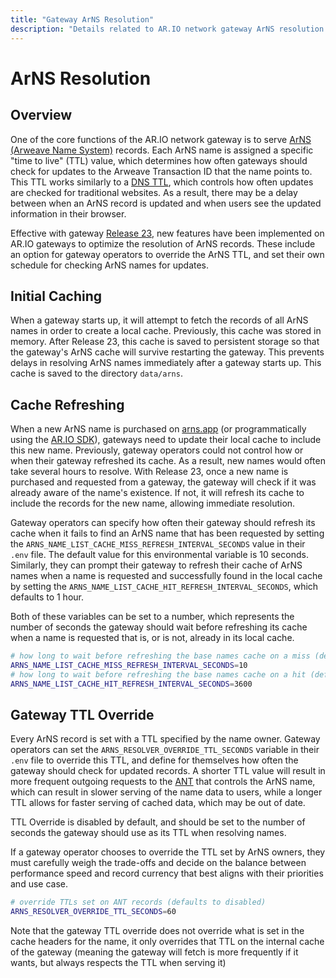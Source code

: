 ```yaml
---
title: "Gateway ArNS Resolution"
description: "Details related to AR.IO network gateway ArNS resolution."
---
```


# ArNS Resolution

## Overview

One of the core functions of the AR.IO network gateway is to serve [ArNS (Arweave Name System)](/arns) records. Each ArNS name is assigned a specific "time to live" (TTL) value,
which determines how often gateways should check for updates to the Arweave Transaction ID that the name points to.
This TTL works similarly to a [DNS TTL](https://www.ibm.com/think/topics/time-to-live), which controls how often updates are checked for traditional websites. As a result, there may be a delay between when an ArNS record is updated and when users see the updated information in their browser.

Effective with gateway [Release 23](/gateways/release-notes#release-23-2025-01-13), new features have been implemented on AR.IO gateways to optimize the resolution of ArNS records. These include an option for
gateway operators to override the ArNS TTL, and set their own schedule for checking ArNS names for updates.

## Initial Caching

When a gateway starts up, it will attempt to fetch the records of all ArNS names in order to create a local cache. Previously, this cache was stored in memory. After Release 23, this cache is saved to persistent storage
so that the gateway's ArNS cache will survive restarting the gateway. This prevents delays in resolving ArNS names immediately after a gateway starts up. This cache is saved to the directory `data/arns`.

## Cache Refreshing

When a new ArNS name is purchased on [arns.app](https://arns.arweave.net) (or programmatically using the [AR.IO SDK](/ar-io-sdk)), gateways need to update their local cache to include this new name.
Previously, gateway operators could not control how or when their gateway refreshed its cache. As a result, new names would often take several hours to resolve. With Release 23, once a new name is purchased and
requested from a gateway, the gateway will check if it was already aware of the name's existence. If not, it will refresh its cache to include the records for the new name, allowing immediate resolution.

Gateway operators can specify how often their gateway should refresh its cache when it fails to find an ArNS name that has been requested by setting the `ARNS_NAME_LIST_CACHE_MISS_REFRESH_INTERVAL_SECONDS` value in their `.env` file.
The default value for this environmental variable is 10 seconds.
Similarly, they can prompt their gateway to refresh their cache of ArNS names when a name is requested and successfully found in the local cache by setting the `ARNS_NAME_LIST_CACHE_HIT_REFRESH_INTERVAL_SECONDS`, which defaults to 1 hour.

Both of these variables can be set to a number, which represents the number of seconds the gateway should wait before refreshing its cache when a name is requested that is, or is not, already in its local cache.

<CodeGroup title=".env">

```bash
# how long to wait before refreshing the base names cache on a miss (default is 10 seconds)
ARNS_NAME_LIST_CACHE_MISS_REFRESH_INTERVAL_SECONDS=10
# how long to wait before refreshing the base names cache on a hit (default is 1 hour)
ARNS_NAME_LIST_CACHE_HIT_REFRESH_INTERVAL_SECONDS=3600
```

</CodeGroup>

## Gateway TTL Override

Every ArNS record is set with a TTL specified by the name owner. Gateway operators can set the `ARNS_RESOLVER_OVERRIDE_TTL_SECONDS` variable in their `.env` file to override this TTL,
and define for themselves how often the gateway should check for updated records. A shorter TTL value will result in more frequent outgoing requests to the [ANT](/arns#arweave-name-token-ant)
that controls the ArNS name, which can result in slower serving of the name data to users, while a longer TTL allows for faster serving of cached data, which may be out of date.

TTL Override is disabled by default, and should be set to the number of seconds the gateway should use as its TTL when resolving names.

If a gateway operator chooses to override the TTL set by ArNS owners, they must carefully weigh the trade-offs and decide on the balance between performance speed and record currency that best aligns with their priorities and use case.

<CodeGroup title=".env">

```bash
# override TTLs set on ANT records (defaults to disabled)
ARNS_RESOLVER_OVERRIDE_TTL_SECONDS=60
```

</CodeGroup>

<Callout type="info">
  Note that the gateway TTL override does not override what is set in the cache
  headers for the name, it only overrides that TTL on the internal cache of the
  gateway (meaning the gateway will fetch is more frequently if it wants, but
  always respects the TTL when serving it)
</Callout>
